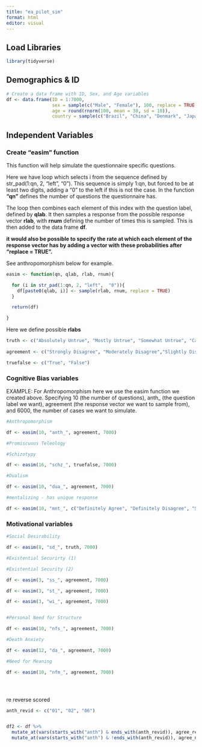```yaml
---
title: "ea_pilot_sim"
format: html
editor: visual
---
```


## Load Libraries

```r
library(tidyverse)

```

## Demographics & ID

```r

# Create a data frame with ID, Sex, and Age variables
df <- data.frame(ID = 1:7000,
                 sex = sample(c("Male", "Female"), 100, replace = TRUE),
                 age = round(rnorm(100, mean = 30, sd = 10)), 
                 country = sample(c("Brazil", "China", "Denmark", "Japan", "UK", "USA"), 100, replace = TRUE))

```

## Independent Variables

### Create "easim" function

This function will help simulate the questionnaire specific questions.

Here we have loop which selects i from the sequence defined by str_pad(1:qn, 2, "left", "0"). This sequence is simply 1:qn, but forced to be at least two digits, adding a "0" to the left if this is not the case. In the function **"qn"** defines the number of questions the questionnaire has.

The loop then combines each element of this index with the question label, defined by **qlab**. It then samples a response from the possible response vector **rlab**, with **rnum** defining the number of times this is sampled. This is then added to the data frame **df**.

**it would also be possible to specify the rate at which each element of the response vector has by adding a vector with these probabilities after "replace = TRUE".**

See anthropomorphism below for example.

```r
easim <- function(qn, qlab, rlab, rnum){

  for (i in str_pad(1:qn, 2, "left",  "0")){
    df[paste0(qlab, i)] <- sample(rlab, rnum, replace = TRUE)
  }

  return(df)

}
```

Here we define possible **rlabs**

```r

truth <- c("Absolutely Untrue", "Mostly Untrue", "Somewhat Untrue", "Can't Say True or False", "Somewhat True", "Mostly True", "Absolutely True")
           
agreement <- c("Strongly Disagree", "Moderately Disagree","Slightly Disagree","Neither Agree nor Disagree","Slightly Agree", "Moderately Agree","Strongly Agree")

truefalse <- c("True", "False")

```

### Cognitive Bias variables

EXAMPLE: For Anthropomorphism here we use the easim function we created above. Specifying 10 (the number of questions), anth\_ (the question label we want), agreement (the response vector we want to sample from), and 6000, the number of cases we want to simulate.

```r

#Anthropomorphism

df <- easim(10, "anth_", agreement, 7000)

#Promiscuous Teleology

#Schizotypy

df <- easim(16, "schz_", truefalse, 7000)

#Dualism

df <- easim(10, "dua_", agreement, 7000)

#mentalizing - has unique response

df <- easim(10, "mnt_", c("Definitely Agree", "Definitely Disagree", "Slightly Agree", "Slightly Disagree"), 7000)

```

### Motivational variables

```r

#Social Desirability

df <- easim(8, "sd_", truth, 7000)

#Existential Securirty (1)

#Existential Security (2)

df <- easim(3, "ss_", agreement, 7000)

df <- easim(3, "st_", agreement, 7000)

df <- easim(3, "wi_", agreement, 7000)


#Personal Need for Structure

df <- easim(10, "nfs_", agreement, 7000)

#Death Anxiety

df <- easim(12, "da_", agreement, 7000)

#Need for Meaning

df <- easim(10, "nfm_", agreement, 7000)





```

re reverse scored

```r

anth_revid <- c("01", "02", "06")



```

```r
df2 <- df %>%
  mutate_at(vars(starts_with("anth") & ends_with(anth_revid)), agree_rev) %>%
  mutate_at(vars(starts_with("anth") & !ends_with(anth_revid)), agree_norm)

```

